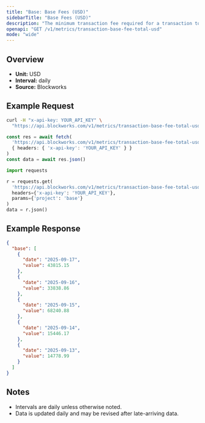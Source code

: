 ```yaml
---
title: "Base: Base Fees (USD)"
sidebarTitle: "Base Fees (USD)"
description: "The minimum transaction fee required for a transaction to be included in a block"
openapi: "GET /v1/metrics/transaction-base-fee-total-usd"
mode: "wide"
---
```


## Overview

- **Unit:** USD
- **Interval:** daily
- **Source:** Blockworks

## Example Request

<CodeGroup>

```bash cURL
curl -H "x-api-key: YOUR_API_KEY" \
  "https://api.blockworks.com/v1/metrics/transaction-base-fee-total-usd?project=base"
```

```typescript TypeScript
const res = await fetch(
  'https://api.blockworks.com/v1/metrics/transaction-base-fee-total-usd?project=base',
  { headers: { 'x-api-key': 'YOUR_API_KEY' } }
)
const data = await res.json()
```

```python Python
import requests

r = requests.get(
  'https://api.blockworks.com/v1/metrics/transaction-base-fee-total-usd',
  headers={'x-api-key': 'YOUR_API_KEY'},
  params={'project': 'base'}
)
data = r.json()
```

</CodeGroup>

## Example Response

```json
{
  "base": [
    {
      "date": "2025-09-17",
      "value": 43815.15
    },
    {
      "date": "2025-09-16",
      "value": 33838.86
    },
    {
      "date": "2025-09-15",
      "value": 68240.88
    },
    {
      "date": "2025-09-14",
      "value": 15446.17
    },
    {
      "date": "2025-09-13",
      "value": 14778.99
    }
  ]
}
```

## Notes
- Intervals are daily unless otherwise noted.
- Data is updated daily and may be revised after late-arriving data.